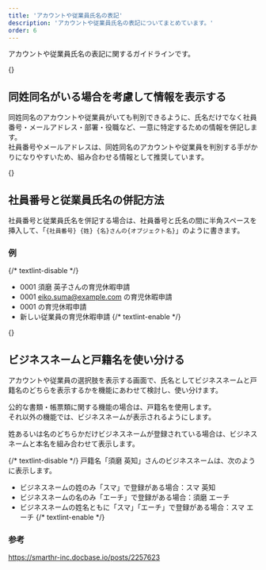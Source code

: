 ```yaml
---
title: 'アカウントや従業員氏名の表記'
description: 'アカウントや従業員氏名の表記についてまとめています。'
order: 6
---
```


アカウントや従業員氏名の表記に関するガイドラインです。

{<span id="display-information" />}
## 同姓同名がいる場合を考慮して情報を表示する

同姓同名のアカウントや従業員がいても判別できるように、氏名だけでなく社員番号・メールアドレス・部署・役職など、一意に特定するための情報を併記します。  
社員番号やメールアドレスは、同姓同名のアカウントや従業員を判別する手がかりになりやすいため、組み合わせる情報として推奨しています。

{<span id="employee-number-and-name" />}
## 社員番号と従業員氏名の併記方法

社員番号と従業員氏名を併記する場合は、社員番号と氏名の間に半角スペースを挿入して、「`{社員番号} {姓} {名}さんの{オブジェクト名}`」のように書きます。

### 例
{/* textlint-disable */}
- 0001 須磨 英子さんの育児休暇申請
- 0001 eiko.suma@example.com の育児休暇申請
- 0001 の育児休暇申請
- 新しい従業員の育児休暇申請
{/* textlint-enable */}

{<span id="business-name-and-legal-name" />}
## ビジネスネームと戸籍名を使い分ける

アカウントや従業員の選択肢を表示する画面で、氏名としてビジネスネームと戸籍名のどちらを表示するかを機能にあわせて検討し、使い分けます。

公的な書類・帳票類に関する機能の場合は、戸籍名を使用します。  
それ以外の機能では、ビジネスネームが表示されるようにします。

姓あるいは名のどちらかだけビジネスネームが登録されている場合は、ビジネスネームと本名を組み合わせて表示します。

{/* textlint-disable */}
戸籍名「須磨 英知」さんのビジネスネームは、次のように表示します。

- ビジネスネームの姓のみ「スマ」で登録がある場合：スマ 英知
- ビジネスネームの名のみ「エーチ」で登録がある場合：須磨 エーチ
- ビジネスネームの姓名ともに「スマ」「エーチ」で登録がある場合：スマ エーチ
{/* textlint-enable */}

### 参考

https://smarthr-inc.docbase.io/posts/2257623

